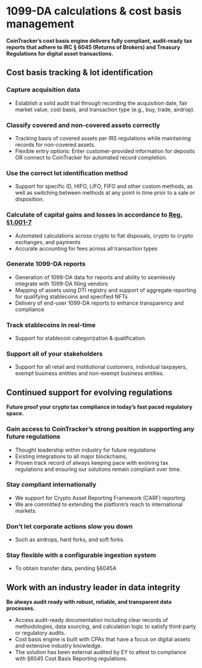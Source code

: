 # **1099-DA calculations & cost basis management**

**CoinTracker’s cost basis engine delivers fully compliant, audit-ready tax reports that adhere to IRC § 6045 (Returns of Brokers) and Treasury Regulations for digital asset transactions.**

## **Cost basis tracking & lot identification**

### **Capture acquisition data**

- Establish a solid audit trail through recording the acquisition date, fair market value, cost basis, and transaction type (e.g., buy, trade, airdrop).

### **Classify covered and non-covered assets correctly**

- Tracking basis of covered assets per IRS regulations while maintaining records for non-covered assets.
- Flexible entry options: Enter customer-provided information for deposits OR connect to CoinTracker for automated record completion.

### **Use the correct lot identification method**

- Support for specific ID, HIFO, LIFO, FIFO and other custom methods, as well as switching between methods at any point in time prior to a sale or disposition.

### Calculate of capital gains and losses in accordance to [Reg. §1.001-7](https://www.law.cornell.edu/cfr/text/26/1.1001-7)

- Automated calculations across crypto to fiat disposals, crypto to crypto exchanges, and payments
- Accurate accounting for fees across all transaction types

### **Generate 1099-DA reports**

- Generation of 1099-DA data for reports and ability to seamlessly integrate with 1099-DA filing vendors
- Mapping of assets using DTI registry and support of aggregate reporting for qualifying stablecoins and specified NFTs
- Delivery of end-user 1099-DA reports to enhance transparency and compliance

### **Track stablecoins in real-time**

- Support for stablecoin categorization & qualification.

### Support all of your stakeholders

- Support for all retail and institutional customers, individual taxpayers, exempt business entities and non-exempt business entities.

## **Continued support for evolving regulations**

**Future proof your crypto tax compliance in today’s fast paced regulatory space.**

### **Gain access to CoinTracker’s strong position in supporting any future regulations**

- Thought leadership within industry for future regulations
- Existing integrations to all major blockchains,
- Proven track record of always keeping pace with evolving tax regulations and ensuring our solutions remain compliant over time.

### **Stay compliant internationally**

- We support for Crypto Asset Reporting Framework (CARF) reporting
- We are committed to extending the platform’s reach to international markets.

### Don't let corporate actions slow you down

- Such as airdrops, hard forks, and soft forks.

### Stay flexible with a configurable ingestion system

- To obtain transfer data, pending §6045A

## Work with an industry leader in data integrity

**Be always audit ready with robust, reliable, and transparent data processes.**

- Access audit-ready documentation including clear records of methodologies, data sourcing, and calculation logic to satisfy third-party or regulatory audits.
- Cost basis engine is built with CPAs that have a focus on digital assets and extensive industry knowledge.
- The solution has been external audited by EY to attest to compliance with §6045 Cost Basis Reporting regulations.